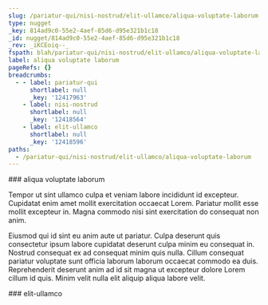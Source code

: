 ```yaml
---
slug: /pariatur-qui/nisi-nostrud/elit-ullamco/aliqua-voluptate-laborum
type: nugget
_key: 814ad9c0-55e2-4aef-85d6-d95e321b1c18
_id: nugget/814ad9c0-55e2-4aef-85d6-d95e321b1c18
_rev: _iKCEoiq--_
fspath: blah/pariatur-qui/nisi-nostrud/elit-ullamco/aliqua-voluptate-laborum.md
label: aliqua voluptate laborum
pageRefs: {}
breadcrumbs:
  - - label: pariatur-qui
      shortlabel: null
      _key: '12417963'
    - label: nisi-nostrud
      shortlabel: null
      _key: '12418564'
    - label: elit-ullamco
      shortlabel: null
      _key: '12418596'
paths:
  - /pariatur-qui/nisi-nostrud/elit-ullamco/aliqua-voluptate-laborum
---
```


<NuggetArea>
<Nugget slug="/pariatur-qui/nisi-nostrud/elit-ullamco/aliqua-voluptate-laborum" type="nugget" _key="814ad9c0-55e2-4aef-85d6-d95e321b1c18" _id="nugget/814ad9c0-55e2-4aef-85d6-d95e321b1c18" _rev="_iKCEoiq--_" fspath="blah/pariatur-qui/nisi-nostrud/elit-ullamco/aliqua-voluptate-laborum.md" label="aliqua voluptate laborum" paths="/pariatur-qui/nisi-nostrud/elit-ullamco/aliqua-voluptate-laborum">
<NuggetBody>
### aliqua voluptate laborum

Tempor ut sint ullamco culpa et veniam labore incididunt id excepteur. Cupidatat enim amet mollit exercitation occaecat Lorem. Pariatur mollit esse mollit excepteur in. Magna commodo nisi sint exercitation do consequat non anim.

Eiusmod qui id sint eu anim aute ut pariatur. Culpa deserunt quis consectetur ipsum labore cupidatat deserunt culpa minim eu consequat in. Nostrud consequat ex ad consequat minim quis nulla. Cillum consequat pariatur voluptate sunt officia laborum laborum occaecat commodo ea duis. Reprehenderit deserunt anim ad id sit magna ut excepteur dolore Lorem cillum id quis. Minim velit nulla elit aliquip aliqua labore velit.

</NuggetBody>
<Breadcrumbs>
<Crumbs>
<Crumb _key="12417963" label="pariatur-qui" /><Crumb _key="12418564" label="nisi-nostrud" /><Crumb _key="12418596" label="elit-ullamco" />
</Crumbs>
</Breadcrumbs>
</Nugget>

<NuggetsInbound>
</NuggetsInbound>
<NuggetsOutbound>
</NuggetsOutbound>
</NuggetArea>
<PassagesInbound>
<Passage direction="inbound" type="passage" _key="12418596" _id="passage/12418596" _rev="_iKCEoim--_" label="elit-ullamco" passage="elit-ullamco" fspath="blah/pariatur-qui/nisi-nostrud/elit-ullamco" paths="/pariatur-qui/nisi-nostrud/elit-ullamco" slug="/pariatur-qui/nisi-nostrud/elit-ullamco">
<NuggetBody>
### elit-ullamco

</NuggetBody>
<Breadcrumbs>
<Crumbs>
<Crumb _key="12417963" label="pariatur-qui" /><Crumb _key="12418564" label="nisi-nostrud" />
</Crumbs>
</Breadcrumbs>
</Passage>

</PassagesInbound>
<PassagesOutbound>
</PassagesOutbound>